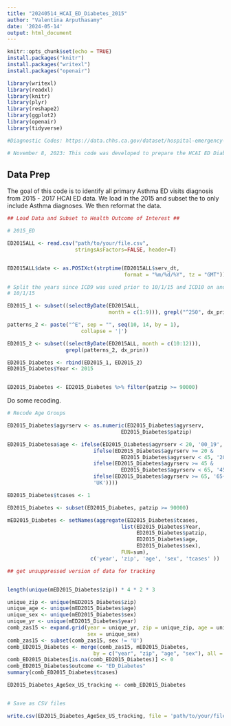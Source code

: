 ---
title: "20240514_HCAI_ED_Diabetes_2015"
author: "Valentina Arputhasamy"
date: '2024-05-14'
output: html_document
---

```{r setup, include=FALSE}
knitr::opts_chunk$set(echo = TRUE)
install.packages("knitr")
install.packages("writexl")
install.packages("openair")

library(writexl)
library(readxl)
library(knitr)
library(plyr)
library(reshape2)
library(ggplot2)
library(openair)
library(tidyverse)

#Diagnostic Codes: https://data.chhs.ca.gov/dataset/hospital-emergency-department-diagnosis-procedure-and-external-cause-codes

# November 8, 2023: This code was developed to prepare the HCAI ED Diabetes data for analysis. We will stratify by age (0-19; 20 - 44; 45 - 64; 65+) and sex (M, F) and merge 2016 with 2017 to sum total Diabetes ED visits by zip. ED visits in the ED file are treat and release only and do not include the ED visits that get hospitalized. In order to include the ED to hospitalized patients, we will need to extract PDD patients using the "srcroute_ns" variable which we don't have. Therefore, this version of the code DOES NOT include PDD records. We also do not have all variables to clean the data 
```

## Data Prep 

The goal of this code is to identify all primary Asthma ED visits diagnosis from 2015 - 2017 HCAI ED data. We load in the 2015 and subset the to only include Asthma diagnoses. We then reformat the data. 

```{r setup, include=FALSE}

## Load Data and Subset to Health Outcome of Interest ##

# 2015_ED

ED2015ALL <- read.csv("path/to/your/file.csv", 
                      stringsAsFactors=FALSE, header=T) 


ED2015ALL$date <- as.POSIXct(strptime(ED2015ALL$serv_dt, 
                                      format = "%m/%d/%Y", tz = "GMT"))  

# Split the years since ICD9 was used prior to 10/1/15 and ICD10 on and after 
# 10/1/15

ED2015_1 <- subset((selectByDate(ED2015ALL, 
                                 month = c(1:9))), grepl("^250", dx_prin))

patterns_2 <- paste("^E", sep = "", seq(10, 14, by = 1), 
                        collapse = '|')

ED2015_2 <- subset((selectByDate(ED2015ALL, month = c(10:12))), 
                   grepl(patterns_2, dx_prin))

ED2015_Diabetes <- rbind(ED2015_1, ED2015_2)
ED2015_Diabetes$Year <- 2015


ED2015_Diabetes <- ED2015_Diabetes %>% filter(patzip >= 90000)

```


Do some recoding. 

```{r setup, include=FALSE}

# Recode Age Groups

ED2015_Diabetes$agyrserv <- as.numeric(ED2015_Diabetes$agyrserv, 
                                     ED2015_Diabetes$patzip)

ED2015_Diabetesa$age <- ifelse(ED2015_Diabetes$agyrserv < 20, '00_19',
                            ifelse(ED2015_Diabetes$agyrserv >= 20 & 
                                     ED2015_Diabetes$agyrserv < 45, '20_44',
                            ifelse(ED2015_Diabetes$agyrserv >= 45 & 
                                     ED2015_Diabetes$agyrserv < 65, '45_64',
                            ifelse(ED2015_Diabetes$agyrserv >= 65, '65+',
                            'UK'))))

ED2015_Diabetes$tcases <- 1

ED2015_Diabetes <- subset(ED2015_Diabetes, patzip >= 90000)

mED2015_Diabetes <- setNames(aggregate(ED2015_Diabetes$tcases, 
                                     list(ED2015_Diabetes$Year, 
                                          ED2015_Diabetes$patzip, 
                                          ED2015_Diabetes$age, 
                                          ED2015_Diabetes$sex), 
                                     FUN=sum), 
                           c('year', 'zip', 'age', 'sex', 'tcases' ))

## get unsuppressed version of data for tracking


length(unique(mED2015_Diabetes$zip)) * 4 * 2 * 3

unique_zip <- unique(mED2015_Diabetes$zip)
unique_age <- unique(mED2015_Diabetes$age)
unique_sex <- unique(mED2015_Diabetes$sex)
unique_yr <- unique(mED2015_Diabetes$year)
comb_zas15 <- expand.grid(year = unique_yr, zip = unique_zip, age = unique_age,
                          sex = unique_sex)
comb_zas15 <- subset(comb_zas15, sex != 'U')
comb_ED2015_Diabetes <- merge(comb_zas15, mED2015_Diabetes,
                            by = c("year", "zip", "age", "sex"), all = TRUE)
comb_ED2015_Diabetes[is.na(comb_ED2015_Diabetes)] <- 0
comb_ED2015_Diabetes$outcome <- "ED_Diabetes"
summary(comb_ED2015_Diabetes$tcases)

ED2015_Diabetes_AgeSex_US_tracking <- comb_ED2015_Diabetes


# Save as CSV files

write.csv(ED2015_Diabetes_AgeSex_US_tracking, file = 'path/to/your/file.csv')
```

